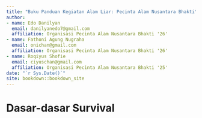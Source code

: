 ```yaml
--- 
title: "Buku Panduan Kegiatan Alam Liar: Pecinta Alam Nusantara Bhakti"
author: 
- name: Edo Danilyan
  email: danilyanedo7@gmail.com
  affiliation: Organisasi Pecinta Alam Nusantara Bhakti '26'
- name: Fathoni Agung Nugraha
  email: onichan@gmail.com
  affiliation: Organisasi Pecinta Alam Nusantara Bhakti '26'
- name: Roqiyus Shofie
  email: ciyuschan@gmail.com
  affiliation: Organisasi Pecinta Alam Nusantara Bhakti '25'
date: "`r Sys.Date()`"
site: bookdown::bookdown_site
---
```


# Dasar-dasar Survival

